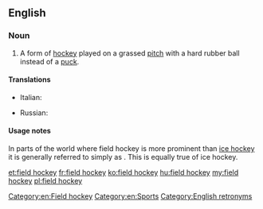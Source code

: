 ==English==
{{wikipedia}}

===Noun===
{{en-noun|head=[[field]] [[hockey]]|-}}

# A form of [[hockey]] played on a grassed [[pitch]] with a hard rubber ball instead of a [[puck]].

====Translations====
{{trans-top|form of hockey}}
* Italian: {{t-|it|hockey su prato|m}}
{{trans-mid}}
* Russian: {{t|ru|хоккей на траве|m|tr=xokkéj na travé}}
{{trans-bottom}}

====Usage notes====
In parts of the world where field hockey is more prominent than [[ice hockey]] it is generally referred to simply as {{term|hockey}}. This is equally true of ice hockey.

[[Category:en:Field hockey]]
[[Category:en:Sports]]
[[Category:English retronyms]]

[[et:field hockey]]
[[fr:field hockey]]
[[ko:field hockey]]
[[hu:field hockey]]
[[my:field hockey]]
[[pl:field hockey]]